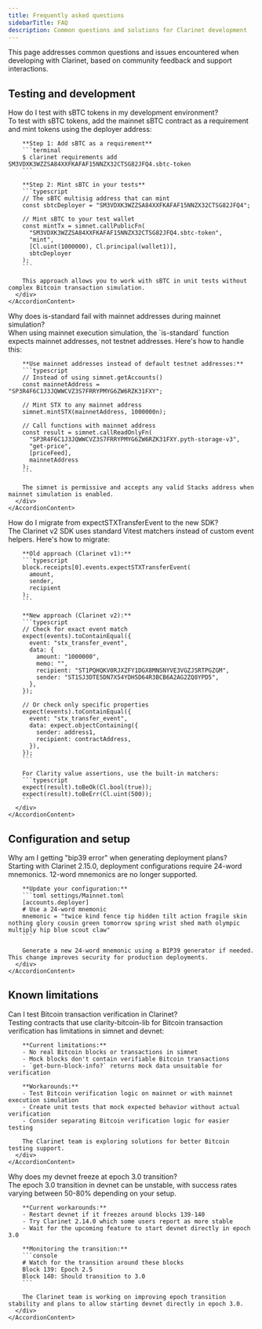 ```yaml
---
title: Frequently asked questions
sidebarTitle: FAQ
description: Common questions and solutions for Clarinet development
---
```



This page addresses common questions and issues encountered when developing with Clarinet, based on community feedback and support interactions.

## Testing and development

<Accordion type="single" collapsible>
  <AccordionItem value="sbtc-testing">
    <AccordionTrigger>How do I test with sBTC tokens in my development environment?</AccordionTrigger>
    <AccordionContent>
      <div className="pb-4 pt-2">
        To test with sBTC tokens, add the mainnet sBTC contract as a requirement and mint tokens using the deployer address:

        **Step 1: Add sBTC as a requirement**
        ```terminal
        $ clarinet requirements add SM3VDXK3WZZSA84XXFKAFAF15NNZX32CTSG82JFQ4.sbtc-token
        ```

        **Step 2: Mint sBTC in your tests**
        ```typescript
        // The sBTC multisig address that can mint
        const sbtcDeployer = "SM3VDXK3WZZSA84XXFKAFAF15NNZX32CTSG82JFQ4";
        
        // Mint sBTC to your test wallet
        const mintTx = simnet.callPublicFn(
          "SM3VDXK3WZZSA84XXFKAFAF15NNZX32CTSG82JFQ4.sbtc-token",
          "mint",
          [Cl.uint(1000000), Cl.principal(wallet1)],
          sbtcDeployer
        );
        ```

        This approach allows you to work with sBTC in unit tests without complex Bitcoin transaction simulation.
      </div>
    </AccordionContent>
  </AccordionItem>

  <AccordionItem value="mainnet-simulation-addresses">
    <AccordionTrigger>Why does is-standard fail with mainnet addresses during mainnet simulation?</AccordionTrigger>
    <AccordionContent>
      <div className="pb-4 pt-2">
        When using mainnet execution simulation, the `is-standard` function expects mainnet addresses, not testnet addresses. Here's how to handle this:

        **Use mainnet addresses instead of default testnet addresses:**
        ```typescript
        // Instead of using simnet.getAccounts()
        const mainnetAddress = "SP3R4F6C1J3JQWWCVZ3S7FRRYPMYG6ZW6RZK31FXY";
        
        // Mint STX to any mainnet address
        simnet.mintSTX(mainnetAddress, 1000000n);
        
        // Call functions with mainnet address
        const result = simnet.callReadOnlyFn(
          "SP3R4F6C1J3JQWWCVZ3S7FRRYPMYG6ZW6RZK31FXY.pyth-storage-v3",
          "get-price",
          [priceFeed],
          mainnetAddress
        );
        ```

        The simnet is permissive and accepts any valid Stacks address when mainnet simulation is enabled.
      </div>
    </AccordionContent>
  </AccordionItem>

  <AccordionItem value="testing-helpers-migration">
    <AccordionTrigger>How do I migrate from expectSTXTransferEvent to the new SDK?</AccordionTrigger>
    <AccordionContent>
      <div className="pb-4 pt-2">
        The Clarinet v2 SDK uses standard Vitest matchers instead of custom event helpers. Here's how to migrate:

        **Old approach (Clarinet v1):**
        ```typescript
        block.receipts[0].events.expectSTXTransferEvent(
          amount,
          sender,
          recipient
        );
        ```

        **New approach (Clarinet v2):**
        ```typescript
        // Check for exact event match
        expect(events).toContainEqual({
          event: "stx_transfer_event",
          data: {
            amount: "1000000",
            memo: "",
            recipient: "ST1PQHQKV0RJXZFY1DGX8MNSNYVE3VGZJSRTPGZGM",
            sender: "ST1SJ3DTE5DN7X54YDH5D64R3BCB6A2AG2ZQ8YPD5",
          },
        });

        // Or check only specific properties
        expect(events).toContainEqual({
          event: "stx_transfer_event",
          data: expect.objectContaining({
            sender: address1,
            recipient: contractAddress,
          }),
        });
        ```

        For Clarity value assertions, use the built-in matchers:
        ```typescript
        expect(result).toBeOk(Cl.bool(true));
        expect(result).toBeErr(Cl.uint(500));
        ```
      </div>
    </AccordionContent>
  </AccordionItem>
</Accordion>

## Configuration and setup

<Accordion type="single" collapsible>
  <AccordionItem value="mnemonic-24-words">
    <AccordionTrigger>Why am I getting "bip39 error" when generating deployment plans?</AccordionTrigger>
    <AccordionContent>
      <div className="pb-4 pt-2">
        Starting with Clarinet 2.15.0, deployment configurations require 24-word mnemonics. 12-word mnemonics are no longer supported.

        **Update your configuration:**
        ```toml settings/Mainnet.toml
        [accounts.deployer]
        # Use a 24-word mnemonic
        mnemonic = "twice kind fence tip hidden tilt action fragile skin nothing glory cousin green tomorrow spring wrist shed math olympic multiply hip blue scout claw"
        ```

        Generate a new 24-word mnemonic using a BIP39 generator if needed. This change improves security for production deployments.
      </div>
    </AccordionContent>
  </AccordionItem>
</Accordion>

## Known limitations

<Accordion type="single" collapsible>
  <AccordionItem value="bitcoin-testing-limitations">
    <AccordionTrigger>Can I test Bitcoin transaction verification in Clarinet?</AccordionTrigger>
    <AccordionContent>
      <div className="pb-4 pt-2">
        Testing contracts that use clarity-bitcoin-lib for Bitcoin transaction verification has limitations in simnet and devnet:

        **Current limitations:**
        - No real Bitcoin blocks or transactions in simnet
        - Mock blocks don't contain verifiable Bitcoin transactions
        - `get-burn-block-info?` returns mock data unsuitable for verification

        **Workarounds:**
        - Test Bitcoin verification logic on mainnet or with mainnet execution simulation
        - Create unit tests that mock expected behavior without actual verification
        - Consider separating Bitcoin verification logic for easier testing

        The Clarinet team is exploring solutions for better Bitcoin testing support.
      </div>
    </AccordionContent>
  </AccordionItem>

  <AccordionItem value="epoch-transition">
    <AccordionTrigger>Why does my devnet freeze at epoch 3.0 transition?</AccordionTrigger>
    <AccordionContent>
      <div className="pb-4 pt-2">
        The epoch 3.0 transition in devnet can be unstable, with success rates varying between 50-80% depending on your setup.

        **Current workarounds:**
        - Restart devnet if it freezes around blocks 139-140
        - Try Clarinet 2.14.0 which some users report as more stable
        - Wait for the upcoming feature to start devnet directly in epoch 3.0

        **Monitoring the transition:**
        ```console
        # Watch for the transition around these blocks
        Block 139: Epoch 2.5
        Block 140: Should transition to 3.0
        ```

        The Clarinet team is working on improving epoch transition stability and plans to allow starting devnet directly in epoch 3.0.
      </div>
    </AccordionContent>
  </AccordionItem>
</Accordion>